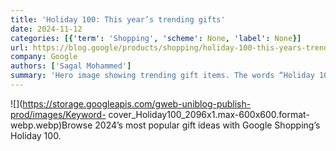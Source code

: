 ```yaml
---
title: 'Holiday 100: This year’s trending gifts'
date: 2024-11-12
categories: [{'term': 'Shopping', 'scheme': None, 'label': None}]
url: https://blog.google/products/shopping/holiday-100-this-years-trending-gifts/
company: Google
authors: ['Sagal Mohammed']
summary: 'Hero image showing trending gift items. The words “Holiday 100” are centered.'
---
```



![](https://storage.googleapis.com/gweb-uniblog-publish-prod/images/Keyword-
cover_Holiday100_2096x1.max-600x600.format-webp.webp)Browse 2024’s most
popular gift ideas with Google Shopping’s Holiday 100.

